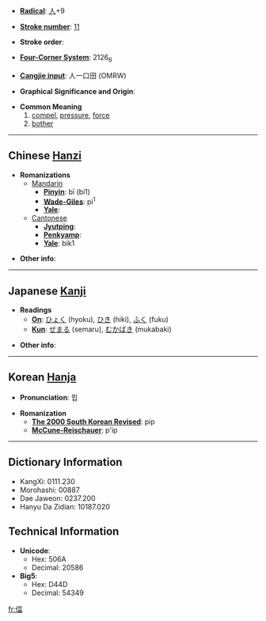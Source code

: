 * '''[[Wiktionary:Chinese radical index| Radical]]''': [[Wiktionary:Chinese radical index 人|人]]+9

* '''[[Wiktionary:Chinese total strokes index|Stroke number]]''': [[Wiktionary:Chinese total strokes index 11|11]]

* '''Stroke order''': 

* '''[[Wiktionary:Chinese four corner index|Four-Corner System]]''': 2126<sub>6</sub>

* '''[[Wiktionary:Chinese Cangjie index|Cangjie input]]''': 人一口田 (OMRW)

* '''Graphical Significance and Origin''': 

* '''Common Meaning'''
*#[[compel]], [[pressure]], [[force]]
*# [[bother]]

----

== Chinese [[Hanzi]] ==

* '''Romanizations'''
** [[Mandarin]]
*** '''[[Pinyin]]''': bī (bi1)
*** '''[[Wade-Giles]]''': pi<sup>1</sup>
*** '''[[Yale]]''': 
**[[Cantonese]]
***'''[[Jyutping]]''':
***'''[[Penkyamp]]''': 
***'''[[Yale]]''': bik1

* '''Other info''': 

----

== Japanese [[Kanji]] ==

* '''Readings'''
** '''[[On]]''': [[ひょく]] (hyoku), [[ひき]] (hiki), [[ふく]] (fuku)
** '''[[Kun]]''': [[せまる]] (semaru), [[むかばき]] (mukabaki)

* '''Other info''':  

----

== Korean [[Hanja]] ==

* '''Pronunciation''': 핍

* '''Romanization'''
** '''[[The 2000 South Korean Revised Romanization|The 2000 South Korean Revised]]''': pip
** '''[[McCune-Reischauer]]''': p'ip

----

== Dictionary Information ==

* KangXi: 0111.230
* Morohashi: 00887
* Dae Jaweon: 0237.200
* Hanyu Da Zidian: 10187.020

== Technical Information ==

* '''Unicode''':
** Hex: 506A
** Decimal: 20586
* '''Big5''':
** Hex: D44D
** Decimal: 54349

[[fr:偪]]